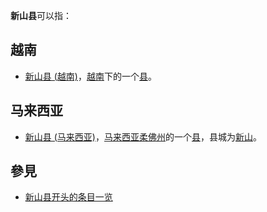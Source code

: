 '''新山县'''可以指：
==越南==
*[[新山县_(越南)|新山县 (越南)]]，[[越南|越南]]下的一个[[县|县]]。
==马来西亚==
*[[新山县_(马来西亚)|新山县 (马来西亚)]]，[[马来西亚|马来西亚]][[柔佛州|柔佛州]]的一个[[县|县]]，县城为[[新山|新山]]。

==參見==
*[[Special:前缀索引/新山县|新山县开头的条目一览]]

{{disambig|X|Cat=三字地名消歧义}}
